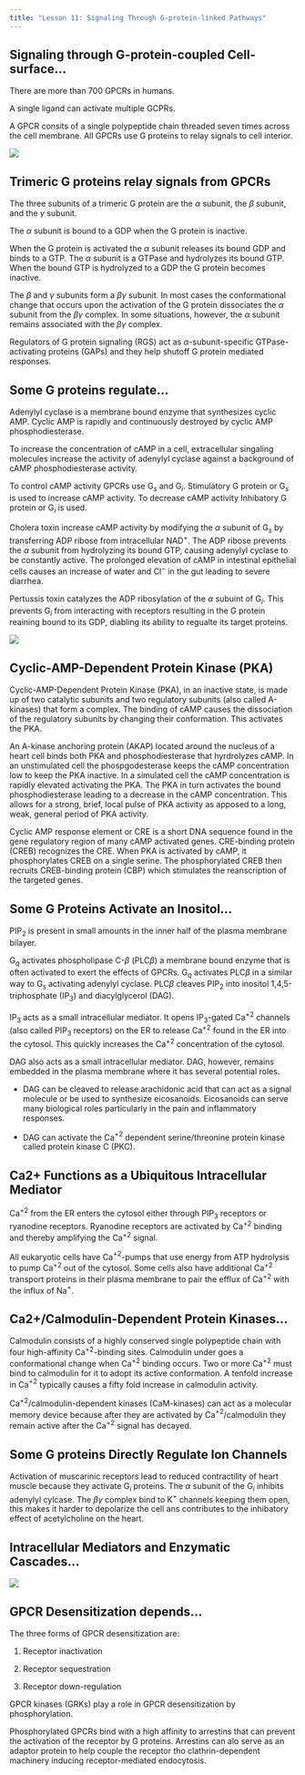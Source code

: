 ```yaml
---
title: "Lesson 11: Signaling Through G-protein-linked Pathways"
---
```


## Signaling through G-protein-coupled Cell-surface…

There are more than 700 GPCRs in humans. 

A single ligand can activate multiple GCPRs.

A GPCR consits of a single polypeptide chain threaded seven times across the cell membrane. All GPCRs use G proteins to relay signals to cell interior.

![](20230222_164708.jpg)

## Trimeric G proteins relay signals from GPCRs

The three subunits of a trimeric G protein are the $\alpha$ subunit, the $\beta$ subunit, and the $\gamma$ subunit. 

The $\alpha$ subunit is bound to a GDP when the G protein is inactive. 

When the G protein is activated the $\alpha$ subunit releases its bound GDP and binds to a GTP. The $\alpha$ subunit is a GTPase and hydrolyzes its bound GTP. When the bound GTP is hydrolyzed to a GDP the G protein becomes inactive. 

The $\beta$ and $\gamma$ subunits form a $\beta \gamma$ subunit. In most cases the conformational change that occurs upon the activation of the G protein dissociates the $\alpha$ subunit from the $\beta \gamma$ complex. In some situations, however, the $\alpha$ subunit remains associated with the $\beta \gamma$ complex.

Regulators of G protein signaling (RGS) act as $\alpha$-subunit-specific GTPase-activating proteins (GAPs) and they help shutoff G protein mediated responses.

## Some G proteins regulate…

Adenylyl cyclase is a membrane bound enzyme that synthesizes cyclic AMP. Cyclic AMP is rapidly and continuously destroyed by cyclic AMP phosphodiesterase. 

To increase the concentration of cAMP in a cell, extracellular singaling molecules increase the activity of adenylyl cyclase against a background of cAMP phosphodiesterase activity. 

To control cAMP activity GPCRs use G$_s$ and G$_i$. Stimulatory G protein or G$_s$ is used to increase cAMP activity. To decrease cAMP activity Inhibatory G protein or G$_i$ is used.

Cholera toxin increase cAMP activity by modifying the $\alpha$ subunit of G$_s$ by transferring ADP ribose from intracellular NAD$^+$. The ADP ribose prevents the $\alpha$ subunit from hydrolyzing its bound GTP, causing adenylyl cyclase to be constantly active. The prolonged elevation of cAMP in intestinal epithelial cells causes an increase of water and Cl$^-$ in the gut leading to severe diarrhea. 

Pertussis toxin catalyzes the ADP ribosylation of the $\alpha$ subuint of G$_i$. This prevents G$_i$ from interacting with receptors resulting in the G protein reaining bound to its GDP, diabling its ability to regualte its target proteins.

![](20230222_190300.jpg)

## Cyclic-AMP-Dependent Protein Kinase (PKA)

Cyclic-AMP-Dependent Protein Kinase (PKA), in an inactive state, is made up of two catalytic subunits and two regulatory subunits (also called A-kinases) that form a complex. The binding of cAMP causes the dissociation of the regulatory subunits by changing their conformation. This activates the PKA.

An A-kinase anchoring protein (AKAP) located around the nucleus of a heart cell binds both PKA and phosphodiesterase that hyrdrolyzes cAMP. In an unstimulated cell the phospgodesterase keeps the cAMP concentration low to keep the PKA inactive. In a simulated cell the cAMP concentration is rapidly elevated activating the PKA. The PKA in turn activates the bound phosphodiesterase leading to a decrease in the cAMP concentration. This allows for a strong, brief, local pulse of PKA activity as apposed to a long, weak, general period of PKA activity. 

Cyclic AMP response element or CRE is a short DNA sequence found in the gene regulatory region of many cAMP activated genes. CRE-binding protein (CREB) recognizes the CRE. When PKA is activated by cAMP, it phosphorylates CREB on a single serine. The phosphorylated CREB then recruits CREB-binding protein (CBP) which stimulates the reanscription of the targeted genes.

## Some G Proteins Activate an Inositol…

PIP$_2$ is present in small amounts in the inner half of the plasma membrane bilayer. 

G$_q$ activates phospholipase C-$\beta$ (PLC$\beta$) a membrane bound enzyme that is often activated to exert the effects of GPCRs. G$_q$ activates PLC$\beta$ in a similar way to G$_s$ activating adenylyl cyclase. PLC$\beta$ cleaves PIP$_2$ into inositol 1,4,5-triphosphate (IP$_3$) and diacylglycerol (DAG).

IP$_3$ acts as a small intracellular mediator. It opens IP$_3$-gated Ca$^+{^2}$ channels (also called PIP$_3$ receptors) on the ER to release Ca$^+{^2}$ found in the ER into the cytosol. This quickly increases the Ca$^+{^2}$ concentration of the cytosol.

DAG also acts as a small intracellular mediator. DAG, however, remains embedded in the plasma membrane where it has several potential roles. 

- DAG can be cleaved to release arachidonic acid that can act as a signal molecule or be used to synthesize eicosanoids. Eicosanoids can serve many biological roles particularly in the pain and inflammatory responses. 

- DAG can activate the Ca$^+{^2}$ dependent serine/threonine protein kinase called protein kinase C (PKC). 

## Ca2+ Functions as a Ubiquitous Intracellular Mediator

Ca$^+{^2}$ from the ER enters the cytosol either through PIP$_3$ receptors or ryanodine receptors. Ryanodine receptors are activated by Ca$^+{^2}$ binding and thereby amplifying the Ca$^+{^2}$ signal. 

All eukaryotic cells have Ca$^+{^2}$-pumps that use energy from ATP hydrolysis to pump Ca$^+{^2}$ out of the cytosol. Some cells also have additional Ca$^+{^2}$ transport proteins in their plasma membrane to pair the efflux of Ca$^+{^2}$ with the influx of Na$^+$.

## Ca2+/Calmodulin-Dependent Protein Kinases…

Calmodulin consists of a highly conserved single polypeptide chain with four high-affinity Ca$^+{^2}$-binding sites. Calmodulin under goes a conformational change when Ca$^+{^2}$ binding occurs. Two or more Ca$^+{^2}$ must bind to calmodulin for it to adopt its active conformation. A tenfold increase in Ca$^+{^2}$ typically causes a fifty fold increase in calmodulin activity. 

Ca$^+{^2}$/calmodulin-dependent kinases (CaM-kinases) can act as a molecular memory device because after they are activated by Ca$^+{^2}$/calmodulin they remain active after the Ca$^+{^2}$ signal has decayed. 

## Some G proteins Directly Regulate Ion Channels

Activation of muscarinic receptors lead to reduced contractility of heart muscle because they activate G$_i$ proteins. The $\alpha$ subunit of the G$_i$ inhibits adenylyl cylcase. The $\beta \gamma$ complex bind to K$^+$ channels keeping them open, this makes it harder to depolarize the cell ans contributes to the inhibatory effect of acetylcholine on the heart.

## Intracellular Mediators and Enzymatic Cascades…

![](20230222_205001.jpg)

## GPCR Desensitization depends…

The three forms of GPCR desensitization are:

1. Receptor inactivation

2. Receptor sequestration

3. Receptor down-regulation

GPCR kinases (GRKs) play a role in GPCR desensitization by phosphorylation. 

Phosphorylated GPCRs bind with a high affinity to arrestins that can prevent the activation of the receptor by G proteins. Arrestins can alo serve as an adaptor protein to help couple the receptor tho clathrin-dependent machinery inducing receptor-mediated endocytosis.
